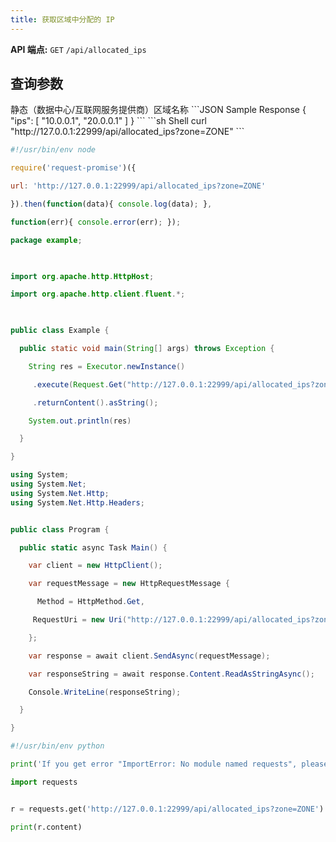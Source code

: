 ```yaml
---
title: 获取区域中分配的 IP
---
```


**API 端点:** `GET` `/api/allocated_ips`

## 查询参数
<ParamField query="zone" type="string">
静态（数据中心/互联网服务提供商）区域名称
</ParamField>

<ResponseExample>
```JSON Sample Response
{
    "ips": [
        "10.0.0.1",
        "20.0.0.1"
    ]
}
```
</ResponseExample>

<RequestExample>
```sh Shell
curl "http://127.0.0.1:22999/api/allocated_ips?zone=ZONE"
```

```js NodeJS
#!/usr/bin/env node

require('request-promise')({

url: 'http://127.0.0.1:22999/api/allocated_ips?zone=ZONE'

}).then(function(data){ console.log(data); },

function(err){ console.error(err); });
```

```java Java
package example;

 

import org.apache.http.HttpHost;

import org.apache.http.client.fluent.*;

 

public class Example {

  public static void main(String[] args) throws Exception {

    String res = Executor.newInstance()

     .execute(Request.Get("http://127.0.0.1:22999/api/allocated_ips?zone=ZONE"))

     .returnContent().asString();

    System.out.println(res)

  }

}
```

```cs C#
using System;
using System.Net;
using System.Net.Http;
using System.Net.Http.Headers;


public class Program {

  public static async Task Main() {

    var client = new HttpClient();

    var requestMessage = new HttpRequestMessage {

      Method = HttpMethod.Get,

     RequestUri = new Uri("http://127.0.0.1:22999/api/allocated_ips?zone=ZONE")

    };

    var response = await client.SendAsync(requestMessage);

    var responseString = await response.Content.ReadAsStringAsync();

    Console.WriteLine(responseString);

  }

}

```

```python Python
#!/usr/bin/env python

print('If you get error "ImportError: No module named requests", please install it:\n$ sudo pip install requests');

import requests


r = requests.get('http://127.0.0.1:22999/api/allocated_ips?zone=ZONE')

print(r.content)
```
</RequestExample>
